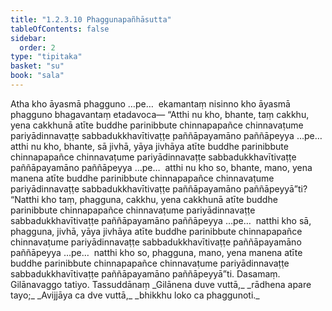 ```yaml
---
title: "1.2.3.10 Phaggunapañhāsutta"
tableOfContents: false
sidebar:
  order: 2
type: "tipitaka"
basket: "su"
book: "sala"
---
```



<DynamicBreadcrumb />

<Division number="83" book="sala">

<Paragraph number="347" book="sala">
Atha kho āyasmā phagguno …pe…  ekamantaṃ nisinno kho āyasmā phagguno bhagavantaṃ etadavoca—
</Paragraph>

<Paragraph number="348" book="sala">
“Atthi nu kho, bhante, taṃ cakkhu, yena cakkhunā atīte buddhe parinibbute chinnapapañce chinnavaṭume pariyādinnavaṭṭe sabbadukkhavītivaṭṭe paññāpayamāno paññāpeyya …pe…  atthi nu kho, bhante, sā jivhā, yāya jivhāya atīte buddhe parinibbute chinnapapañce chinnavaṭume pariyādinnavaṭṭe sabbadukkhavītivaṭṭe paññāpayamāno paññāpeyya …pe…  atthi nu kho so, bhante, mano, yena manena atīte buddhe parinibbute chinnapapañce chinnavaṭume pariyādinnavaṭṭe sabbadukkhavītivaṭṭe paññāpayamāno paññāpeyyā”ti?
</Paragraph>

<Paragraph number="349" book="sala">
“Natthi kho taṃ, phagguna, cakkhu, yena cakkhunā atīte buddhe parinibbute chinnapapañce chinnavaṭume pariyādinnavaṭṭe sabbadukkhavītivaṭṭe paññāpayamāno paññāpeyya …pe…  natthi kho sā, phagguna, jivhā, yāya jivhāya atīte buddhe parinibbute chinnapapañce chinnavaṭume pariyādinnavaṭṭe sabbadukkhavītivaṭṭe paññāpayamāno paññāpeyya …pe…  natthi kho so, phagguna, mano, yena manena atīte buddhe parinibbute chinnapapañce chinnavaṭume pariyādinnavaṭṭe sabbadukkhavītivaṭṭe paññāpayamāno paññāpeyyā”ti.

</Paragraph>
</Division>

<Paragraph number="350" type="center" book="sala">
Dasamaṃ.



</Paragraph>

<Paragraph number="351" type="center" book="sala">
Gilānavaggo tatiyo.



</Paragraph>

<Paragraph number="352" type="center" book="sala">
Tassuddānaṃ


</Paragraph>

<Paragraph number="353" type="verses" book="sala">
_Gilānena duve vuttā,_  
_rādhena apare tayo;_  
_Avijjāya ca dve vuttā,_  
_bhikkhu loko ca phaggunoti._
</Paragraph>
